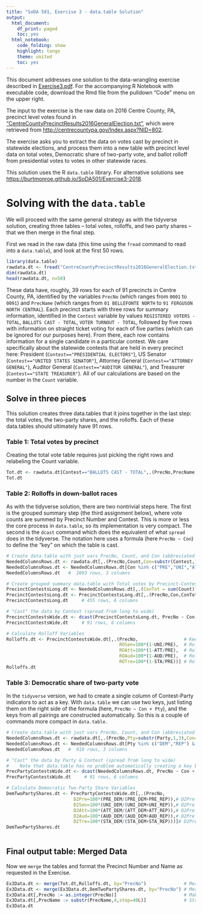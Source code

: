 ```yaml
---
title: "SoDA 501, Exercise 3 - data.table Solution"
output:
  html_document:
    df_print: paged
    toc: yes
  html_notebook:
    code_folding: show
    highlight: tango
    theme: united
    toc: yes
---
```



This document addresses one solution to the data-wrangling exercise described in [Exercise3.pdf](https://burtmonroe.github.io/SoDA501/Exercise3-2018/Exercise3.pdf). For the accompanying R Notebook with executable code, download the Rmd file from the pulldown "Code" menu on the upper right.  

The input to the exercise is the raw data on 2016 Centre County, PA, precinct level votes found in ["CentreCountyPrecinctResults2016GeneralElection.txt"](https://burtmonroe.github.io/SoDA501/Exercise3-2018/CentreCountyPrecinctResults2016GeneralElection.txt), which were retrieved from [http://centrecountypa.gov/Index.aspx?NID=802](http://centrecountypa.gov/Index.aspx?NID=802).

The exercise asks you to extract the data on votes cast by precinct in statewide elections, and process them into a new table with precinct level data on total votes, Democratic share of two-party vote, and ballot rolloff from presidential votes to votes in other statewide races.

This solution uses the R `data.table` library. For alternative solutions see [https://burtmonroe.github.io/SoDA501/Exercise3-2018](https://burtmonroe.github.io/SoDA501/Exercise3-2018).

# Solving with the `data.table`

We will proceed with the same general strategy as with the tidyverse solution, creating three tables -- total votes, rolloffs, and two party shares -- that we then merge in the final step.

First we read in the raw data (this time using the `fread` command to read into a `data.table`), and look at the first 50 rows.

```r
library(data.table)
rawdata.dt <- fread("CentreCountyPrecinctResults2016GeneralElection.txt") # 3520 rows, 16 columns
dim(rawdata.dt)
head(rawdata.dt, n=50)
```
These data have, roughly, 39 rows for each of 91 precincts in Centre County, PA, identified by the variables `PrecNo` (which ranges from `0001` to `0091`) and `PrecName` (which ranges from `01 BELLEFONTE NORTH` to `91 FERGUSON NORTH CENTRAL`). Each precinct starts with three rows for summary information, identified in the `Contest` variable by values `REGISTERED VOTERS - TOTAL`, `BALLOTS CAST - TOTAL`, `VOTER TURNOUT - TOTAL`, followed by five rows with information on straight ticket voting for each of five parties (which can be ignored for our purposes here). From there, each row contains information for a single candidate in a particular contest. We care specifically about the statewide contests that are held in every precinct here: President (`Contest=="PRESIDENTIAL ELECTORS"`), US Senator (`Contest=="UNITED STATES SENATOR"`), Attorney General (`Contest=="ATTORNEY GENERAL"`), Auditor General (`Contest=="AUDITOR GENERAL"`), and Treasurer (`Contest=="STATE TREASURER"`). All of our calculations are based on the number in the `Count` variable.

## Solve in three pieces

This solution creates three data.tables that it joins together in the last step: the total votes, the two-party shares, and the rolloffs. Each of these data.tables should ultimately have 91 rows.

### Table 1: Total votes by precinct

Creating the total vote table requires just picking the right rows and relabeling the Count variable.

```r
Tot.dt <- rawdata.dt[Contest=="BALLOTS CAST - TOTAL",.(PrecNo,PrecName, Tot=Count)]
Tot.dt
```

### Table 2: Rolloffs in down-ballot races

As with the tidyverse solution, there are two nontrivial steps here. The first is the grouped summary step (the third assignment below), where vote counts are summed by Precinct Number and Contest. This is more or less the core process in `data.table`, so its implementation is very compact. The second is the `dcast` command which does the equivalent of what `spread` does in the tidyverse. The notation here uses a formula (here `PrecNo ~ Con`) to define the "key" on which the table is cast.

```r
# Create data.table with just vars PrecNo, Count, and Con (abbreviated Contest)
NeededColumnsRows.dt <- rawdata.dt[,.(PrecNo,Count,Con=substr(Contest,1,3))] # pick columns, abbreviate
NeededColumnsRows.dt <- NeededColumnsRows.dt[Con %in% c("PRE","UNI","ATT","AUD","STA"),] # pick rows
NeededColumnsRows.dt   #  2093 rows, 3 columns

# Create grouped summary data.table with Total votes by Precinct-Contest 
PrecinctContestsLong.dt <- NeededColumnsRows.dt[,.(ConTot = sum(Count)), by=.(PrecNo,Con)]
PrecinctContestsLong.dt <- PrecinctContestsLong.dt[,.(PrecNo,Con,ConTot)] # could be "chained" w above
PrecinctContestsLong.dt     # 455 rows, 6 columns

# "Cast" the data by Contest (spread from long to wide)
PrecinctContestsWide.dt <- dcast(PrecinctContestsLong.dt, PrecNo ~ Con, value.var = "ConTot")
PrecinctContestsWide.dt     # 91 rows, 6 columns

# Calculate Rolloff Variables
Rolloffs.dt <- PrecinctContestsWide.dt[,.(PrecNo,                 # Keep Precinct Number
                                          ROSen=100*(1-UNI/PRE),  # Rolloff for US Senator
                                          ROAtt=100*(1-ATT/PRE),  # Rolloff for Attorney General
                                          ROAud=100*(1-AUD/PRE),  # Rolloff for Auditor General 
                                          ROTre=100*(1-STA/PRE))] # Rolloff for Treasurer
Rolloffs.dt
```

### Table 3: Democratic share of two-party vote

In the `tidyverse` version, we had to create a single column of Contest-Party indicators to act as a key. With `data.table` we can use two keys, just listing them on the right side of the formula (here, `PrecNo ~ Con + Pty`), and the keys from all pairings are constructed automatically. So this is a couple of commands more compact in `data.table.`

```r
# Create data.table with just vars PrecNo, Count, and Con (abbreviated Contest)
NeededColumnsRows.dt <- rawdata.dt[,.(PrecNo,Pty=substr(Party,1,3),Con=substr(Contest,1,3), Count)] # pick columns, abbreviate
NeededColumnsRows.dt <- NeededColumnsRows.dt[Pty %in% c("DEM","REP") & Con %in% c("PRE","UNI","ATT","AUD","STA"),] # pick rows
NeededColumnsRows.dt   #  910 rows, 3 columns

# "Cast" the data by Party & Contest (spread from long to wide)
#    Note that data.table has no problem automatically creating a key based on two columns
PrecPartyContestsWide.dt <- dcast(NeededColumnsRows.dt, PrecNo ~ Con + Pty, value.var = "Count")
PrecPartyContestsWide.dt     # 91 rows, 6 columns

# Calculate Democratic Two-Party Share Variables
DemTwoPartyShares.dt <- PrecPartyContestsWide.dt[,.(PrecNo,                 # Keep Precinct Number
                         D2Pre=100*(PRE_DEM/(PRE_DEM+PRE_REP)),# D2Pre = Dem 2 party share, President
                         D2Sen=100*(UNI_DEM/(UNI_DEM+UNI_REP)),# D2Pre = Dem 2 party share, US Senator
                         D2Att=100*(ATT_DEM/(ATT_DEM+ATT_REP)),# D2Pre = Dem 2 party share, Attorney Gen
                         D2Aud=100*(AUD_DEM/(AUD_DEM+AUD_REP)),# D2Pre = Dem 2 party share, Auditor Gen
                         D2Tre=100*(STA_DEM/(STA_DEM+STA_REP)))]# D2Pre = Dem 2 party share, State Treas
DemTwoPartyShares.dt
                                        
```

## Final output table: Merged Data

Now we `merge` the tables and format the Precinct Number and Name as requested in the Exercise.

```r
Ex3Data.dt <- merge(Tot.dt,Rolloffs.dt, by="PrecNo")              # Merge Total with Rolloffs
Ex3Data.dt <- merge(Ex3Data.dt,DemTwoPartyShares.dt, by="PrecNo") # Merge that with Dem 2-party Shares
Ex3Data.dt[,PrecNo := as.integer(PrecNo)]                         # Make Precinct number a number
Ex3Data.dt[,PrecName := substr(PrecName,4,stop=40L)]              # Strip duplicate info from Name
Ex3Data.dt
```


